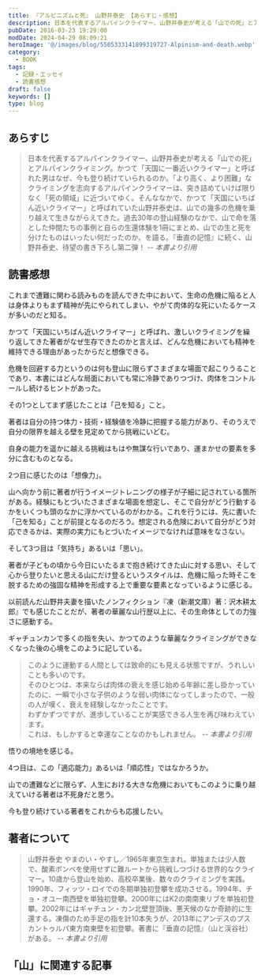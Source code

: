 ```yaml
---
title: 『アルピニズムと死』 山野井泰史 【あらすじ・感想】
description: 日本を代表するアルパインクライマー、山野井泰史が考える「山での死」とアルパインクライミング。かつて「天国に一番近いクライマー」と呼ばれた男はなぜ、今も登り続けていられるのか。「より高く、より困難」なクライミングを志向するアルパインクライマーは、突き詰めていけば限りなく「死の領域」に近づいてゆく。
pubDate: 2016-03-23 19:29:00
modDate: 2024-04-29 08:09:21
heroImage: '@/images/blog/5505333141899319727-Alpinism-and-death.webp'
category:
  - BOOK
tags:
  - 記録・エッセイ
  - 読書感想
draft: false
keywords: []
type: blog
---
```



## あらすじ

> 日本を代表するアルパインクライマー、山野井泰史が考える「山での死」とアルパインクライミング。かつて「天国に一番近いクライマー」と呼ばれた男はなぜ、今も登り続けていられるのか。「より高く、より困難」なクライミングを志向するアルパインクライマーは、突き詰めていけば限りなく「死の領域」に近づいてゆく。そんななかで、かつて「天国にいちばん近いクライマー」と呼ばれていた山野井泰史は、山での幾多の危機を乗り越えて生きながらえてきた。過去30年の登山経験のなかで、山で命を落とした仲間たちの事例と自らの生還体験を1冊にまとめ、山での生と死を分けたものはいったい何だったのか、を語る。『垂直の記憶』に続く、山野井泰史、待望の書き下ろし第二弾！ <cite>-- 本書より引用</cite>

## 読書感想

これまで遭難に関わる読みものを読んできた中において、生命の危機に陥ると人は身体よりもまず精神が先にやられてしまい、やがて肉体的な死にいたるケースが多いのだと知る。

かつて「天国にいちばん近いクライマー」と呼ばれ、激しいクライミングを繰り返してきた著者がなぜ生存できたのかと言えば、どんな危機においても精神を維持できる理由があったからだと想像できる。

危機を回避する力というのは何も登山に限らずさまざまな場面で起こりうることであり、本書にはどんな局面においても常に冷静でありつづけ、肉体をコントルールし続けるヒントがあった。

その1つとしてまず感じたことは「己を知る」こと。

著者は自分の持つ体力・技術・経験値を冷静に把握する能力があり、そのうえで自分の限界を越える壁を見定めてから挑戦にいどむ。

自身の能力を遥かに越える挑戦はもはや無謀な行いであり、運まかせの要素を多分に含むものとなる。

2つ目に感じたのは「想像力」。

山へ向かう前に著者が行うイメージトレニングの様子が子細に記されている箇所がある。経験にもとづいたさまざまな場面を想定し、そこで自分がどう行動するかをいくつも頭のなかに浮かべているのがわかる。これを行うには、先に書いた「己を知る」ことが前提となるのだろう。想定される危険において自分がどう対応できるかは、実際の実力にもとづいたイメージでなければ意味をなさない。

そして3つ目は「気持ち」あるいは「思い」。

著者が子どもの頃から今日にいたるまで抱き続けてきた山に対する思い、そして心から登りたいと思える山にだけ登るというスタイルは、危機に陥った時そこを脱するための強固な精神を形成する上で重要な要素となっているように感じる。

以前読んだ山野井夫妻を描いたノンフィクション『凍（新潮文庫）著：沢木耕太郎』でも感じたことだが、著者の華麗な山行歴以上に、その生命体としての力強さに感動する。

<BlogCard
  title='『凍』 沢木耕太郎 【読書感想・あらすじ】'
  description='あらすじ 最強のクライマーとの呼び声も高い山野井泰史。世界的名声を得ながら、ストイックなほど厳しい登山を続けている彼が選んだのは、ヒマラヤの難峰ギャチュンカンだった。だが彼は、妻とともにその美しい氷壁に挑み始めたとき、二人を待ち受ける壮絶な闘いの結末を知るはずもなかった――。 絶望的状況下、究極の選'
  url='https://www.neputa-note.net/2016/03/blog-post/'
  domain='www.neputa-note.net'
/>

ギャチュンカンで多くの指を失い、かつてのような華麗なクライミングができなくなった後の心境をこのように記している。

> このように運動する人間としては致命的にも見える状態ですが、うれしいことも多いのです。<br />
> そのひとつは、本来ならば肉体の衰えを感じ始める年齢に差し掛かっていたのに、一瞬で小さな子供のような弱い肉体になってしまったので、一般の人が嘆く、衰えを経験しなかったことです。<br />
> わずかずつですが、進歩していることが実感できる人生を再び味わえています。<br />
> これは、もしかすると幸運なことなのかもしれません。 <cite>-- 本書より引用</cite>

悟りの境地を感じる。

4つ目は、この「適応能力」あるいは「順応性」ではなかろうか。

山での遭難などに限らず、人生における大きな危機においてもこのように乗り越えていける著者は不死身だと思う。

今も登り続けている著者をこれからも応援したい。

<div class='not-prose'>
  <div data-vc_mylinkbox_id='886765305'></div>
</div>

## 著者について

> 山野井泰史 やまのい・やすし／1965年東京生まれ。単独または少人数で、酸素ボンベを使用せずに難ルートから挑戦しつづける世界的なクライマー。10歳から登山を始め、高校卒業後、数々のクライミングを実践。1990年、フィッツ・ロイでの冬期単独初登攀を成功させる。1994年、チョ・オユー南西壁を単独初登攀。2000年にはK2の南南東リブを単独初登攀。2002年にはギャチュン・カン北壁登頂後、悪天候のなか奇跡的に生還する。凍傷のため手足の指を計10本失うが、2013年にアンデスのプスカントゥルパ東方南東壁を初登攀。著書に『垂直の記憶』（山と渓谷社）がある。 <cite>-- 本書より引用</cite>

## 「山」に関連する記事

<BlogCard
  title='【作品紹介】 「山」にまつわる本　～小説、ノンフィクションなどなど'
  description='「山」に興味を持つにいたるまで 突然ですが、「山」は好きですか？遠くから美しい山の稜線を眺めたり、一歩ずつ足を踏み入れ頂上を目指したり。いつからか私はすっかり山の虜になってしまいました。 もとはと言えば、身近に登山をする人がいたことや、『岳』という山岳救助をテーマにした漫画を読んだことがキッカケでし'
  url='https://www.neputa-note.net/2018/01/books-about-mountain/'
  domain='www.neputa-note.net'
/>
